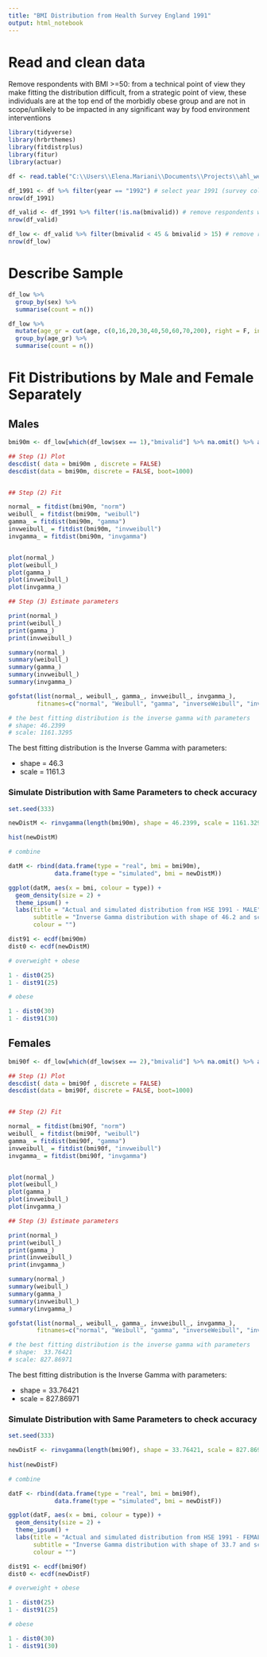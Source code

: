 ```yaml
---
title: "BMI Distribution from Health Survey England 1991"
output: html_notebook
---
```



# Read and clean data

Remove respondents with BMI >=50: from a technical point of view they make fitting the distribution difficult, from a strategic point of view, these individuals are at the top end of the morbidly obese group and are not in scope/unlikely to be impacted in any significant way by food environment interventions 

```r
library(tidyverse)
library(hrbrthemes)
library(fitdistrplus)
library(fitur)
library(actuar)

df <- read.table("C:\\Users\\Elena.Mariani\\Documents\\Projects\\ahl_weight_loss_modelling\\Data\\UKDA-7025-tab\\tab\\1991_2009hse.tab", sep = "\t", header = T)

df_1991 <- df %>% filter(year == "1992") # select year 1991 (survey collected in 1991)
nrow(df_1991)

df_valid <- df_1991 %>% filter(!is.na(bmivalid)) # remove respondents whose BMI value is not valid
nrow(df_valid)

df_low <- df_valid %>% filter(bmivalid < 45 & bmivalid > 15) # remove respondents with BMI higher than 50 and below 15
nrow(df_low)
```

# Describe Sample
```r
df_low %>% 
  group_by(sex) %>% 
  summarise(count = n())

df_low %>% 
  mutate(age_gr = cut(age, c(0,16,20,30,40,50,60,70,200), right = F, include.lowest = F)) %>% 
  group_by(age_gr) %>% 
  summarise(count = n())
```

# Fit Distributions by Male and Female Separately

## Males

```r
bmi90m <- df_low[which(df_low$sex == 1),"bmivalid"] %>% na.omit() %>% as.numeric()

## Step (1) Plot 
descdist( data = bmi90m , discrete = FALSE)
descdist(data = bmi90m, discrete = FALSE, boot=1000)


## Step (2) Fit

normal_ = fitdist(bmi90m, "norm")
weibull_ = fitdist(bmi90m, "weibull")
gamma_ = fitdist(bmi90m, "gamma")
invweibull_ = fitdist(bmi90m, "invweibull")
invgamma_ = fitdist(bmi90m, "invgamma")


plot(normal_)
plot(weibull_)
plot(gamma_)
plot(invweibull_)
plot(invgamma_)

## Step (3) Estimate parameters

print(normal_)
print(weibull_)
print(gamma_)
print(invweibull_)

summary(normal_)
summary(weibull_)
summary(gamma_)
summary(invweibull_)
summary(invgamma_)

gofstat(list(normal_, weibull_, gamma_, invweibull_, invgamma_), 
        fitnames=c("normal", "Weibull", "gamma", "inverseWeibull", "inverseGamma"))

# the best fitting distribution is the inverse gamma with parameters
# shape: 46.2399
# scale: 1161.3295
```
The best fitting distribution is the Inverse Gamma with parameters:

* shape = 46.3
* scale = 1161.3

### Simulate Distribution with Same Parameters to check accuracy

```r
set.seed(333)

newDistM <- rinvgamma(length(bmi90m), shape = 46.2399, scale = 1161.3295)

hist(newDistM)

# combine

datM <- rbind(data.frame(type = "real", bmi = bmi90m),
             data.frame(type = "simulated", bmi = newDistM))

ggplot(datM, aes(x = bmi, colour = type)) + 
  geom_density(size = 2) +
  theme_ipsum() +
  labs(title = "Actual and simulated distribution from HSE 1991 - MALE",
       subtitle = "Inverse Gamma distribution with shape of 46.2 and scale of 1161.3",
       colour = "")

dist91 <- ecdf(bmi90m)
dist0 <- ecdf(newDistM)

# overweight + obese

1 - dist0(25)
1 - dist91(25)

# obese

1 - dist0(30)
1 - dist91(30)
```

## Females

```r
bmi90f <- df_low[which(df_low$sex == 2),"bmivalid"] %>% na.omit() %>% as.numeric()

## Step (1) Plot 
descdist( data = bmi90f , discrete = FALSE)
descdist(data = bmi90f, discrete = FALSE, boot=1000)


## Step (2) Fit

normal_ = fitdist(bmi90f, "norm")
weibull_ = fitdist(bmi90f, "weibull")
gamma_ = fitdist(bmi90f, "gamma")
invweibull_ = fitdist(bmi90f, "invweibull")
invgamma_ = fitdist(bmi90f, "invgamma")


plot(normal_)
plot(weibull_)
plot(gamma_)
plot(invweibull_)
plot(invgamma_)

## Step (3) Estimate parameters

print(normal_)
print(weibull_)
print(gamma_)
print(invweibull_)
print(invgamma_)

summary(normal_)
summary(weibull_)
summary(gamma_)
summary(invweibull_)
summary(invgamma_)

gofstat(list(normal_, weibull_, gamma_, invweibull_, invgamma_), 
        fitnames=c("normal", "Weibull", "gamma", "inverseWeibull", "inverseGamma"))

# the best fitting distribution is the inverse gamma with parameters
# shape:  33.76421
# scale: 827.86971
```
The best fitting distribution is the Inverse Gamma with parameters:

* shape = 33.76421
* scale = 827.86971

### Simulate Distribution with Same Parameters to check accuracy

```r
set.seed(333)

newDistF <- rinvgamma(length(bmi90f), shape = 33.76421, scale = 827.86971)
 
hist(newDistF)

# combine

datF <- rbind(data.frame(type = "real", bmi = bmi90f),
             data.frame(type = "simulated", bmi = newDistF))

ggplot(datF, aes(x = bmi, colour = type)) + 
  geom_density(size = 2) +
  theme_ipsum() +
  labs(title = "Actual and simulated distribution from HSE 1991 - FEMALE",
       subtitle = "Inverse Gamma distribution with shape of 33.7 and scale of 827.9",
       colour = "")

dist91 <- ecdf(bmi90f)
dist0 <- ecdf(newDistF)

# overweight + obese

1 - dist0(25)
1 - dist91(25)

# obese

1 - dist0(30)
1 - dist91(30)
```
